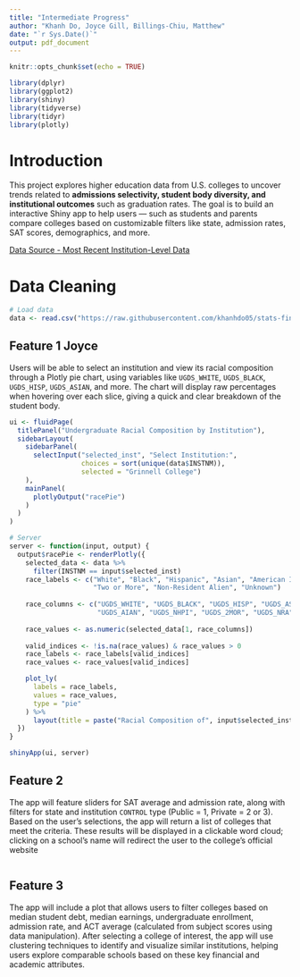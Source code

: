 ```yaml
---
title: "Intermediate Progress"
author: "Khanh Do, Joyce Gill, Billings-Chiu, Matthew"
date: "`r Sys.Date()`"
output: pdf_document
---
```


```r
knitr::opts_chunk$set(echo = TRUE)
```

```r
library(dplyr)
library(ggplot2)
library(shiny)
library(tidyverse)
library(tidyr)
library(plotly)
```

# Introduction

This project explores higher education data from U.S. colleges to uncover trends related to **admissions selectivity, student body diversity, and institutional outcomes** such as graduation rates. The goal is to build an interactive Shiny app to help users — such as students and parents compare colleges based on customizable filters like state, admission rates, SAT scores, demographics, and more.

[Data Source - Most Recent Institution-Level Data](https://collegescorecard.ed.gov/data)

# Data Cleaning

```r
# Load data
data <- read.csv("https://raw.githubusercontent.com/khanhdo05/stats-final-230/refs/heads/main/Most-Recent-Cohorts-Institution.csv")
```

## Feature 1 Joyce

Users will be able to select an institution and view its racial composition through a Plotly pie chart, using variables like `UGDS_WHITE`, `UGDS_BLACK`, `UGDS_HISP`, `UGDS_ASIAN`, and more. The chart will display raw percentages when hovering over each slice, giving a quick and clear breakdown of the student body.

```r
ui <- fluidPage(
  titlePanel("Undergraduate Racial Composition by Institution"),
  sidebarLayout(
    sidebarPanel(
      selectInput("selected_inst", "Select Institution:",
                  choices = sort(unique(data$INSTNM)),
                  selected = "Grinnell College")
    ),
    mainPanel(
      plotlyOutput("racePie")
    )
  )
)

# Server
server <- function(input, output) {
  output$racePie <- renderPlotly({
    selected_data <- data %>%
      filter(INSTNM == input$selected_inst)
    race_labels <- c("White", "Black", "Hispanic", "Asian", "American Indian/Alaska Native", "Native Hawaiian/Pacific Islander",
                     "Two or More", "Non-Resident Alien", "Unknown")
    
    race_columns <- c("UGDS_WHITE", "UGDS_BLACK", "UGDS_HISP", "UGDS_ASIAN",
                      "UGDS_AIAN", "UGDS_NHPI", "UGDS_2MOR", "UGDS_NRA", "UGDS_UNKN")
    
    race_values <- as.numeric(selected_data[1, race_columns])
    
    valid_indices <- !is.na(race_values) & race_values > 0
    race_labels <- race_labels[valid_indices]
    race_values <- race_values[valid_indices]

    plot_ly(
      labels = race_labels,
      values = race_values,
      type = "pie"
    ) %>%
      layout(title = paste("Racial Composition of", input$selected_inst))
  })
}

shinyApp(ui, server)
```

## Feature 2

The app will feature sliders for SAT average and admission rate, along with filters for state and institution `CONTROL` type (Public = 1, Private = 2 or 3). Based on the user's selections, the app will return a list of colleges that meet the criteria. These results will be displayed in a clickable word cloud; clicking on a school’s name will redirect the user to the college’s official website

```r

```

## Feature 3

The app will include a plot that allows users to filter colleges based on median student debt, median earnings, undergraduate enrollment, admission rate, and ACT average (calculated from subject scores using data manipulation). After selecting a college of interest, the app will use clustering techniques to identify and visualize similar institutions, helping users explore comparable schools based on these key financial and academic attributes.

```r

```
